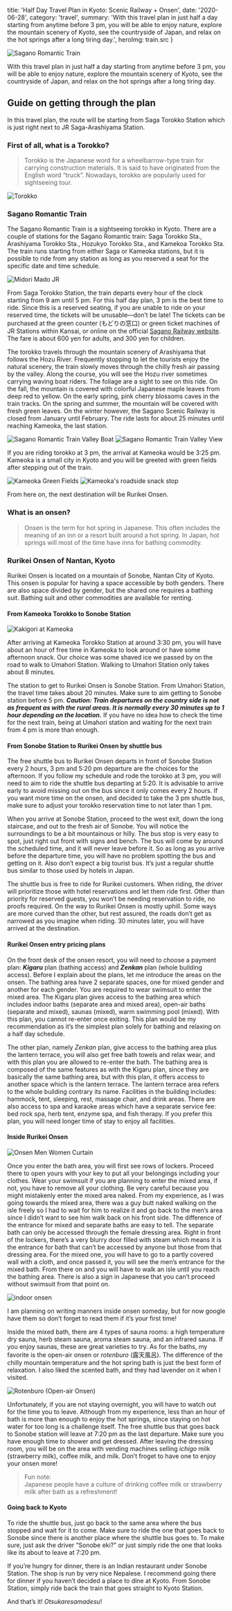 

  title: 'Half Day Travel Plan in Kyoto: Scenic Railway + Onsen',
  date: '2020-06-28',
  category: 'travel',
  summary: 'With this travel plan in just half a day starting from anytime before 3 pm, you will be able to enjoy nature, explore the mountain scenery of Kyoto, see the countryside of Japan, and relax on the hot springs after a long tiring day.',
  heroImg: train.src
}



<img src={train} alt="Sagano Romantic Train" type="imgBlock" />

With this travel plan in just half a day starting from anytime before 3 pm, you will be able to enjoy nature, explore the mountain scenery of Kyoto, see the countryside of Japan, and relax on the hot springs after a long tiring day.

## Guide on getting through the plan

In this travel plan, the route will be starting from Saga Torokko Station which is just right next to JR Saga-Arashiyama Station.

### First of all, what is a Torokko?

>Torokko is the Japanese word for a wheelbarrow-type train for carrying construction materials. It is said to have originated from the English word “truck”. Nowadays, torokko are popularly used for sightseeing tour.

<img src={torokko} alt="Torokko" width={491} height={327} type="imgBlock" />

### Sagano Romantic Train

The Sagano Romantic Train is a sightseeing torokko in Kyoto. There are a couple of stations for the Sagano Romantic train: Saga Torokko Sta., Arashiyama Torokko Sta., Hozukyo Torokko Sta., and Kamekoa Torokko Sta. The train runs starting from either Saga or Kameoka stations, but it is possible to ride from any station as long as you reserved a seat for the specific date and time schedule.

<img src={midori} alt="Midori Mado JR" width={150} height={150} type="imgRight"/>

From Saga Torokko Station, the train departs every hour of the clock starting from 9 am until 5 pm. For this half day plan, 3 pm is the best time to ride. Since this is a reserved seating, if you are unable to ride on your reserved time, the tickets will be unusable—don’t be late! The tickets can be purchased at the green counter (もどりの窓口) or green ticket machines of JR Stations within Kansai, or online on the official [Sagano Railway website](https://www.sagano-kanko.co.jp/en/reserve.php). The fare is about 600 yen for adults, and 300 yen for children. 


The torokko travels through the mountain scenery of Arashiyama that follows the Hozu River. Frequently stopping to let the tourists enjoy the natural scenery, the train slowly moves through the chilly fresh air passing by the valley. Along the course, you will see the Hozu river sometimes carrying waving boat riders. The foliage are a sight to see on this ride. On the fall, the mountain is covered with colorful Japanese maple leaves from deep red to yellow. On the early spring, pink cherry blossoms caves in the train tracks. On the spring and summer, the mountain will be covered with fresh green leaves. On the winter however, the Sagano Scenic Railway is closed from January until February. The ride lasts for about 25 minutes until reaching Kameoka, the last station.

<img src={boat} alt="Sagano Romantic Train Valley Boat" caption="Boat down the Valley" type="imgBlock" />
<img src={view} alt="Sagano Romantic Train Valley View" caption="Sagano Train View" type="imgBlock" />

If you are riding torokko at 3 pm, the arrival at Kameoka would be 3:25 pm. Kameoka is a small city in Kyoto and you will be greeted with green fields after stepping out of the train.

<div className="imgGallery">
  <img src={kameoka} alt="Kameoka Green Fields" />
  <img src={kameoka2} alt="Kameoka's roadside snack stop" />
</div>

From here on, the next destination will be Rurikei Onsen.

### What is an onsen?

>Onsen is the term for hot spring in Japanese. This often includes the meaning of an inn or a resort built around a hot spring. In Japan, hot springs will most of the time have inns for bathing commodity.

### Rurikei Onsen of Nantan, Kyoto

Rurikei Onsen is located on a mountain of Sonobe, Nantan City of Kyoto. This onsen is popular for having a space accessible by both genders. There are also space divided by gender, but the shared one requires a bathing suit. Bathing suit and other commodities are available for renting.

#### From Kameoka Torokko to Sonobe Station

<img src={kakigori} alt="Kakigori at Kameoka" width={216} height={288} type="imgLeft"/>

After arriving at Kameoka Torokko Station at around 3:30 pm, you will have about an hour of free time in Kameoka to look around or have some afternoon snack. Our choice was some shaved ice we passed by on the road to walk to Umahori Station. Walking to Umahori Station only takes about 8 minutes.

The station to get to Rurikei Onsen is Sonobe Station. From Umahori Station, the travel time takes about 20 minutes. Make sure to aim getting to Sonobe station before 5 pm. ***Caution: Train departures on the country side is not as frequent as with the rural areas. It is normally every 30 minutes up to 1 hour depending on the location.*** If you have no idea how to check the time for the next train, being at Umahori station and waiting for the next train from 4 pm is more than enough.

#### From Sonobe Station to Rurikei Onsen by shuttle bus

The free shuttle bus to Rurikei Onsen departs in front of Sonobe Station every 2 hours, 3 pm and 5:20 pm departure are the choices for the afternoon. If you follow my schedule and rode the torokko at 3 pm, you will need to aim to ride the shuttle bus departing at 5:20. It is advisable to arrive early to avoid missing out on the bus since it only comes every 2 hours. If you want more time on the onsen, and decided to take the 3 pm shuttle bus, make sure to adjust your torokko reservation time to not later than 1 pm.

When you arrive at Sonobe Station, proceed to the west exit, down the long staircase, and out to the fresh air of Sonobe. You will notice the surroundings to be a bit mountainous or hilly. The bus stop is very easy to spot, just right out front with signs and bench. The bus will come by around the scheduled time, and it will never leave before it. So as long as you arrive before the departure time, you will have no problem spotting the bus and getting on it. Also don’t expect a big tourist bus. It’s just a regular shuttle bus similar to those used by hotels in Japan.

The shuttle bus is free to ride for Rurikei customers. When riding, the driver will prioritize those with hotel reservations and let them ride first. Other than priority for reserved guests, you won’t be needing reservation to ride, no proofs required. On the way to Rurikei Onsen is mostly uphill. Some ways are more curved than the other, but rest assured, the roads don’t get as narrowed as you imagine when riding. 30 minutes later, you will have arrived at the destination.

#### Rurikei Onsen entry pricing plans

On the front desk of the onsen resort, you will need to choose a payment plan: ***Kigaru*** plan (bathing access) and ***Zenkan*** plan (whole building access). Before I explain about the plans, let me introduce the areas on the onsen. The bathing area have 2 separate spaces, one for mixed gender and another for each gender. You are required to wear swimsuit to enter the mixed area. The Kigaru plan gives access to the bathing area which includes indoor baths (separate area and mixed area), open-air baths (separate and mixed), saunas (mixed), warm swimming pool (mixed). With this plan, you cannot re-enter once exiting. This plan would be my recommendation as it’s the simplest plan solely for bathing and relaxing on a half day schedule.

The other plan, namely *Zenkan* plan, give access to the bathing area plus the lantern terrace, you will also get free bath towels and relax wear, and with this plan you are allowed to re-enter the bath. The bathing area is composed of the same features as with the Kigaru plan, since they are basically the same bathing area, but with this plan, it offers access to another space which is the lantern terrace. The lantern terrace area refers to the whole building contrary its name. Facilities in the building includes: hammock, tent, sleeping, rest, massage chair, and drink areas. There are also access to spa and karaoke areas which have a separate service fee: bed rock spa, herb tent, enzyme spa, and fish therapy. If you prefer this plan, you will need longer time of stay to enjoy all facilities.

#### Inside Rurikei Onsen

<img src={onsenGender} alt="Onsen Men Women Curtain"  width={183} height={195} type="imgRight" />

Once you enter the bath area, you will first see rows of lockers. Proceed there to open yours with your key to put all your belongings including your clothes. Wear your swimsuit if you are planning to enter the mixed area, if not, you have to remove all your clothing. Be very careful because you might mistakenly enter the mixed area naked. From my experience, as I was going towards the mixed area, there was a guy butt naked walking on the isle freely so I had to wait for him to realize it and go back to the men’s area since I didn’t want to see him walk back on his front side. The difference of the entrance for mixed and separate baths are easy to tell. The separate bath can only be accessed through the female dressing area. Right in front of the lockers, there’s a very blurry door filled with steam which means it is the entrance for bath that can’t be accessed by anyone but those from that dressing area. For the mixed one, you will have to go to a partly covered wall with a cloth, and once passed it, you will see the men’s entrance for the mixed bath. From there on and you will have to walk an isle until you reach the bathing area. There is also a sign in Japanese that you can’t proceed without swimsuit from that point on.

<img src={onsen} alt="indoor onsen" caption="indoor onsen" type="imgBlock" />

I am planning on writing manners inside onsen someday, but for now google have them so don’t forget to read them if it’s your first time!

Inside the mixed bath, there are 4 types of sauna rooms: a high temperature dry sauna, herb steam sauna, aroma steam sauna, and an infrared sauna. If you enjoy saunas, these are great varieties to try. As for the baths, my favorite is the open-air onsen or *rotenburo* (露天風呂). The difference of the chilly mountain temperature and the hot spring bath is just the best form of relaxation. I also liked the scented bath, and they had lavender on it when I visited.

<img src={rotenburo} alt="Rotenburo (Open-air Onsen)" caption="Rotenburo (Open-air Onsen)" type="imgBlock" />

Unfortunately, if you are not staying overnight, you will have to watch out for the time you to leave. Although from my experience, less than an hour of bath is more than enough to enjoy the hot springs, since staying on hot water for too long is a challenge itself. The free shuttle bus that goes back to Sonobe station will leave at 7:20 pm as the last departure. Make sure you have enough time to shower and get dressed. After leaving the dressing room, you will be on the area with vending machines selling *ichigo* milk (strawberry milk), coffee milk, and milk. Don’t froget to have one to enjoy your onsen more!

>Fun note:  
>Japanese people have a culture of drinking coffee milk or strawberry milk after bath as a refreshment!

#### Going back to Kyoto

To ride the shuttle bus, just go back to the same area where the bus stopped and wait for it to come. Make sure to ride the one that goes back to Sonobe since there is another place where the shuttle bus goes to. To make sure, just ask the driver “Sonobe eki?” or just simply ride the one that looks like its about to leave at 7:20 pm.

If you’re hungry for dinner, there is an Indian restaurant under Sonobe Station. The shop is run by very nice Nepalese. I recommend going there for dinner if you haven’t decided a place to dine at Kyoto. From Sonobe Station, simply ride back the train that goes straight to Kyoto Station.

And that’s it! *Otsukaresamadesu*!